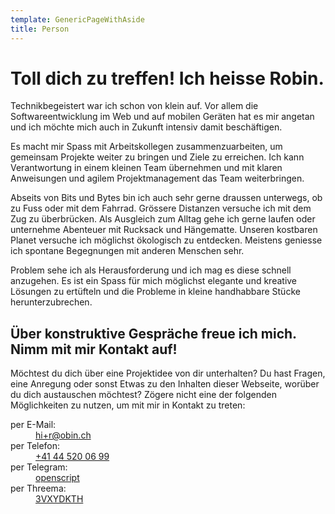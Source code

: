 ```yaml
---
template: GenericPageWithAside
title: Person
---
```


# Toll dich zu treffen! Ich heisse Robin.

Technikbegeistert war ich schon von klein auf. Vor allem die Softwareentwicklung im Web und auf mobilen Geräten hat es mir angetan und ich möchte mich auch in Zukunft intensiv damit beschäftigen.

Es macht mir Spass mit Arbeitskollegen zusammenzuarbeiten, um gemeinsam Projekte weiter zu bringen und Ziele zu erreichen. Ich kann Verantwortung in einem kleinen Team übernehmen und mit klaren Anweisungen und agilem Projektmanagement das Team weiterbringen.

Abseits von Bits und Bytes bin ich auch sehr gerne draussen unterwegs, ob zu Fuss oder mit dem Fahrrad. Grössere Distanzen versuche ich mit dem Zug zu überbrücken. Als Ausgleich zum Alltag gehe ich gerne laufen oder unternehme Abenteuer mit Rucksack und Hängematte. Unseren kostbaren Planet versuche ich möglichst ökologisch zu entdecken. Meistens geniesse ich spontane Begegnungen mit anderen Menschen sehr.

Problem sehe ich als Herausforderung und ich mag es diese schnell anzugehen. Es ist ein Spass für mich möglichst elegante und kreative Lösungen zu ertüfteln und die Probleme in kleine handhabbare Stücke herunterzubrechen.

## Über konstruktive Gespräche freue ich mich. Nimm mit mir Kontakt auf!

Möchtest du dich über eine Projektidee von dir unterhalten? Du hast Fragen, eine Anregung oder sonst Etwas zu den Inhalten dieser Webseite, worüber du dich austauschen möchtest? Zögere nicht eine der folgenden Möglichkeiten zu nutzen, um mit mir in Kontakt zu treten:

<dl>
  <dt>per E-Mail:</dt>
  <dd>
    <a href="mailto:hi+r@obin.ch">hi+r@obin.ch</a>
  </dd>
  <dt>per Telefon:</dt>
  <dd>
    <a href="tel:+41445200699">+41 44 520 06 99</a>
  </dd>
  <dt>per Telegram:</dt>
  <dd>
    <a href="https://t.me/openscript">openscript</a>
  </dd>
  <dt>per Threema:</dt>
  <dd>
    <a href="https://threema.id/3VXYDKTH">3VXYDKTH</a>
  </dd>
</dl>
